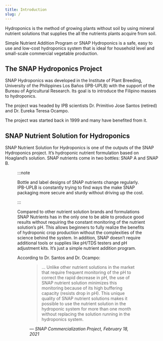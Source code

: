 ```yaml
---
title: Introduction
slug: /
---
```



Hydroponics is the method of growing plants without soil by using mineral
nutrient solutions that supplies the all the nutrients plants acquire from soil.

Simple Nutrient Addition Program or SNAP Hydroponics is a safe, easy to use and
low-cost hydroponics system that is ideal for household level and small-scale
commercial vegetable production.


## The SNAP Hydroponics Project

SNAP Hydroponics was developed in the Institute of Plant Breeding, University
of the Philippines Los Baños (IPB-UPLB) with the support of the Bureau of
Agricultural Research. Its goal is to introduce the Filipino masses to
hydroponics.

The project was headed by IPB scientists Dr. Primitivo Jose Santos (retired)
and Dr. Eureka Teresa Ocampo.

The project was started back in 1999 and many have benefited from it.

## SNAP Nutrient Solution for Hydroponics

SNAP Nutrient Solution for Hydroponics is one of the outputs of the SNAP
Hydroponics project. It’s hydroponic nutrient formulation based on Hoagland’s
solution. SNAP nutrients come in two bottles: SNAP A and SNAP B.

<Figure
  caption="Bottles of SNAP A and SNAP B."
  alt="Couple of PET bottles labeled “SNAP A” and “SNAP B”"
  src="snap-a-and-b.jpg"
/>

:::note

Bottle and label designs of SNAP nutrients change regularly. IPB-UPLB is
constantly trying to find ways the make SNAP packaging more secure and sturdy
without driving up the cost.

:::

Compared to other nutrient solution brands and formulations SNAP Nutrients has
in the only one to be able to produce good results without requiring the constant
monitoring of the nutrient solution’s pH. This allows beginners to fully realize
the benefits of hydroponic crop production without the complexities of the
science behind the system. In addition, SNAP doesn’t require additional tools or
supplies like pH/TDS testers and pH adjustment kits. It’s just a simple nutrient
addition program.

According to Dr. Santos and Dr. Ocampo:

<figure className="quote">

<blockquote cite="https://snaphydroponics.info/snap_statement-for-resellers/">
… Unlike other nutrient solutions in the market that require frequent monitoring
of the pH to correct the rapid decrease in pH, the use of SNAP nutrient solution
minimizes this monitoring because of its high buffering capacity (resists drop
in pH). This unique quality of SNAP nutrient solutions makes it possible to use
the nutrient solution in the hydroponic system for more than one month without
replacing the solution running in the hydroponics system.
</blockquote>

<figcaption>
  <cite>— SNAP Commercialization Project, February 18, 2021</cite>
</figcaption>

</figure>